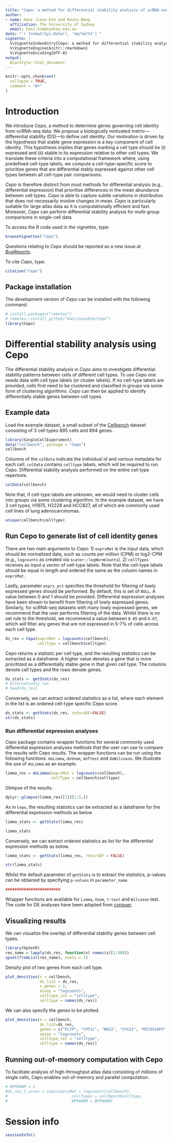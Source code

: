 ```yaml
---
title: "Cepo: a method for differential stability analysis of scRNA-seq data"
author:
- name: Hani Jieun Kim and Kevin Wang
  affiliation: The University of Sydney
  email: hani.kim@sydney.edu.au
date: "`r format(Sys.Date(), '%m/%d/%Y')`"
vignette: |
  %\VignetteIndexEntry{Cepo: a method for differential stability analysis of scRNA-seq data}
  %\VignetteEngine{knitr::rmarkdown}
  %\VignetteEncoding{UTF-8}
output: 
  BiocStyle::html_document
---
```


```r
knitr::opts_chunk$set(
  collapse = TRUE,
  comment = "#>"
)
```

# Introduction
We introduce *Cepo*, a method to determine genes governing cell identity from scRNA-seq data. We propose a biologically motivated metric—differential stability (DS)—to define cell identity. Our motivation is driven by the hypothesis that stable gene expression is a key component of cell identity. This hypothesis implies that genes marking a cell type should be (i) expressed and (ii) stable in its expression relative to other cell types. We translate these criteria into a computational framework where, using predefined cell-type labels, we compute a cell-type-specific score to prioritise genes that are differential stably expressed against other cell types between all cell-type pair comparisons. 

*Cepo* is therefore distinct from most methods for differential analysis (e.g., differential expression) that prioritise differences in the mean abundance between cell types. *Cepo* is able to capture subtle variations in distribution that does not necessarily involve changes in mean. *Cepo* is particularly suitable for large atlas data as it is computationally efficient and fast. Moreover, *Cepo* can perform differential stability analysis for multi-group comparisons in single-cell data.

To access the R code used in the vignettes, type:
```r
browseVignettes("Cepo")
```

Questions relating to *Cepo* should be reported as a new issue at *[BugReports](https://github.com/HaniJieunKim/Cepo/issues)*.

To cite *Cepo*, type:
```r
citation("Cepo")
```

## Package installation
The development version of *Cepo* can be installed with the following command:
```r
# install.packages("remotes")
# remotes::install_github("HaniJieunKim/Cepo")
library(Cepo)
```

# Differential stability analysis using Cepo
The differential stability analysis in *Cepo* aims to investigate differential stability patterns between cells of different cell types. To use *Cepo* one needs data with cell type labels (or cluster labels). If no cell-type labels are provided, cells first need to be clustered and classified in groups via some form of clustering algorithms. *Cepo* can then be applied to identify differentially stable genes between cell types.

## Example data
Load the example dataset, a small subset of the [Cellbench](https://github.com/LuyiTian/sc_mixology) dataset consisting of 3 cell types 895 cells and 894 genes.
```r
library(SingleCellExperiment)
data("cellbench", package = "Cepo")
cellbench
```

Columns of the `colData` indicate the individual id and various metadata for each cell. `colData` contains `celltype` labels, which will be required to run *Cepo*. Differential stability analysis performed on the entire cell type repertoire. 
```r
colData(cellbench)
```

Note that, if cell-type labels are unknown, we would need to cluster cells into groups via some clustering algorithm. In the example dataset, we have 3 cell types, H1975, H2228 and HCC827, all of which are commonly used cell lines of lung adenocarcinomas. 
```r
unique(cellbench$celltype)
```

## Run Cepo to generate list of cell identity genes 
There are two main arguments to *Cepo*: 
  1) `exprsMat` is the input data, which should be normalized data, such as counts per million (CPM) or log2-CPM (e.g., `logcounts` as created via `scater::logNormCounts`). 
  2) `cellTypes` receives as input a vector of cell-type labels. Note that the cell-type labels should be equal in length and ordered the same as the column names in `exprsMat`.

Lastly, parameter `exprs_pct` specifies the threshold for filtering of lowly expressed genes should be performed. By default, this is set of `NULL`. A value between 0 and 1 should be provided. Differential expression analyses have been shown to benefit from filtering of lowly expressed genes. Similarly, for scRNA-seq datasets with many lowly expressed genes, we recommend that the user performs filtering of the data. Whilst there is no set rule to the threshold, we recommend a value between `0.05` and `0.07`, which will filter any genes that are not expressed in 5-7% of cells across each cell type. 

```r
ds_res = Cepo(exprsMat = logcounts(cellbench),
              cellType = cellbench$celltype)
```

Cepo returns a statistic per cell type, and the resulting statistics can be extracted as a dataframe. A higher value denotes a gene that is more prioritized as a differentially stable gene in that given cell type. The columns denote cell types and the rows denote genes. 
```r
ds_stats <- getStats(ds_res) 
# alternatively run
# head(ds_res)
```
Conversely, we can extract ordered statistics as a list, where each element in the list is an ordered cell-type specific Cepo score. 
```r
ds_stats <- getStats(ds_res, returnDF=FALSE)
str(ds_stats)
```

### Run differential expression analyses

*Cepo* package contains wrapper functions for several commonly used differential expression analyses methods that the user can use to compare the results with Cepo results. The wrapper functions can be run using the following functions: `doLimma`, `doVoom`, `doTtest` and `doWilcoxon`. We illustrate the use of `doLimma` as an example. 

```r
limma_res = doLimma(exprsMat = logcounts(cellbench),
                    cellType = cellbench$celltype)
```

Glimpse of the results.
```r
dplyr::glimpse(limma_res[[1]][1:5,])
```
As in `Cepo`, the resulting statistics can be extracted as a dataframe for the differential expression methods as below.
```r
limma_stats <- getStats(limma_res)

limma_stats
```
Conversely, we can extract ordered statistics as list for the differential expression methods as below. 
```r
limma_stats <- getStats(limma_res, returnDF = FALSE)

str(limma_stats)
```

Whilst the default parameter of `getStats` is to extract the statistics, p-values can be obtained by specifying `p-values` in `parameter_name`.

```r
######################## 
```

Wrapper functions are available for `Limma`, `Voom`, `t-test` and `Wilcoxon` test. The code for DE analyses have been adapted from [conquer](https://github.com/markrobinsonuzh/conquer).

## Visualizing results
We can visualize the overlap of differential stability genes between cell types.
```r
library(UpSetR)
res_name = lapply(ds_res, function(x) names(x)[1:500])
upset(fromList(res_name), nsets = 3)
```

Density plot of two genes from each cell type.
```r
plot_densities(x = cellbench,
               dx_list = ds_res, 
               n_genes = 2,
               assay = "logcounts", 
               celltype_col = "celltype",
               celltype = names(ds_res))
```

We can also specify the genes to be plotted.
```r
plot_densities(x = cellbench,
               dx_list=ds_res,
               genes = c("PLTP", "CPT1C", "MEG3", "SYCE1", "MICOS10P3", "HOXB7"),
               assay = "logcounts", 
               celltype_col = "celltype",
               celltype = names(ds_res))
```

## Running out-of-memory computation with Cepo

To facilitate analysis of high-throughput atlas data consisting of millions of single cells, Cepo enables out-of-memory and parallel computation. 

```r
# BPPARAM = 2
#ds_res_2_cores = Cepo(exprsMat = logcounts(cellbench), 
#                            cellTypes = cellbench$celltype, 
#                            BPPARAM = BPPARAM)
```

# Session info
```r
sessionInfo()
```
